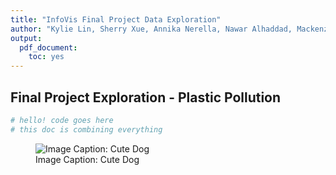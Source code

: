 ```yaml
---
title: "InfoVis Final Project Data Exploration"
author: "Kylie Lin, Sherry Xue, Annika Nerella, Nawar Alhaddad, Mackenzie Wood"
output:
  pdf_document:
    toc: yes
---
```


## Final Project Exploration - Plastic Pollution

```r
# hello! code goes here
# this doc is combining everything

```

![Image Caption: Cute Dog](Images/cute_dog.jpg)

